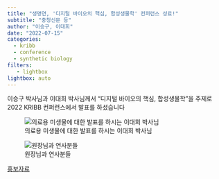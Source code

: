 ```yaml
---
title: "생명연, '디지털 바이오의 핵심, 합성생물학' 컨퍼런스 성료!"
subtitle: "충청신문 등"
author: "이승구, 이대희"
date: "2022-07-15"
categories:
  - kribb
  - conference
  - synthetic biology
filters:
   - lightbox
lightbox: auto
---
```


이승구 박사님과 이대희 박사님께서 "디지털 바이오의 핵심, 합성생물학"을 주제로 2022 KRIBB 컨퍼런스에서 발표를 하셨습니다

![의료용 미생물에 대한 발표를 하시는 이대희 박사님](images/image-1283610216.png){fig-align="center"}

![원장님과 연사분들](images/image-892301888.png){fig-align="center"}

[홍보자료](https://www.kribb.re.kr/kor/sub02/sub02_01_01_view.jsp?b_idx=28722&keyWord=&keyField=b_title&page=1&nowBlock=0&category=){.external target="_blank"}
